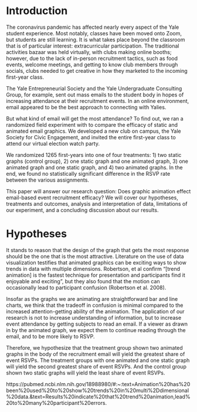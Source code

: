 
# Introduction

The coronavirus pandemic has affected nearly every aspect of the Yale student experience. Most notably, classes have been moved onto Zoom, but students are still learning. It is what takes place beyond the classroom that is of particular interest: extracurricular participation. The traditional activities bazaar was held virtually, with clubs making online booths; however, due to the lack of in-person recruitment tactics, such as food events, welcome meetings, and getting to know club members through socials, clubs needed to get creative in how they marketed to the incoming first-year class. 

The Yale Entrepreneurial Society and the Yale Undergraduate Consulting Group, for example, sent out mass emails to the student body in hopes of increasing attendance at their recruitment events. In an online environment, email appeared to be the best approach to connecting with Yalies. 

But what kind of email will get the most attendance? To find out, we ran a randomized field experiment with to compare the efficacy of static and animated email graphics. We developed a new club on campus, the Yale Society for Civic Engagement, and invited the entire first-year class to attend our virtual election watch party. 

We randomized 1265 first-years into one of four treatments: 1) two static graphs (control group), 2) one static graph and one animated graph, 3) one animated graph and one static graph, and 4) two animated graphs. In the end, we found no statistically significant difference in the RSVP rate between the various assignments.

This paper will answer our research question: Does graphic animation effect email-based event recruitment efficacy? We will cover our hypotheses, treatments and outcomes, analysis and interpretation of data, limitations of our experiment, and a concluding discussion about our results.

# Hypotheses

It stands to reason that the design of the graph that gets the most response should be the one that is the most attractive. Literature on the use of data visualization testifies that animated graphics can be exciting ways to show trends in data with multiple dimensions. Robertson, et al confirm “[trend animation] is the fastest technique for presentation and participants find it enjoyable and exciting”, but they also found that the motion can occasionally lead to participant confusion (Robertson et al. 2008).

Insofar as the graphs we are animating are straightforward bar and line charts, we think that the tradeoff in confusion is minimal compared to the increased attention-getting ability of the animation. The application of our research is not to increase understanding of information, but to increase event attendance by getting subjects to read an email. If a viewer as drawn in by the animated graph, we expect them to continue reading through the email, and to be more likely to RSVP.

Therefore, we hypothesize that the treatment group shown two animated graphs in the body of the recruitment email will yield the greatest share of event RSVPs. The treatment groups with one animated and one static graph will yield the second greatest share of event RSVPs. And the control group shown two static graphs will yield the least share of event RSVPs.
	
https://pubmed.ncbi.nlm.nih.gov/18988980/#:~:text=Animation%20has%20been%20used%20to%20show%20trends%20in%20multi%2Ddimensional%20data.&text=Results%20indicate%20that%20trend%20animation,lead%20to%20many%20participant%20errors.

